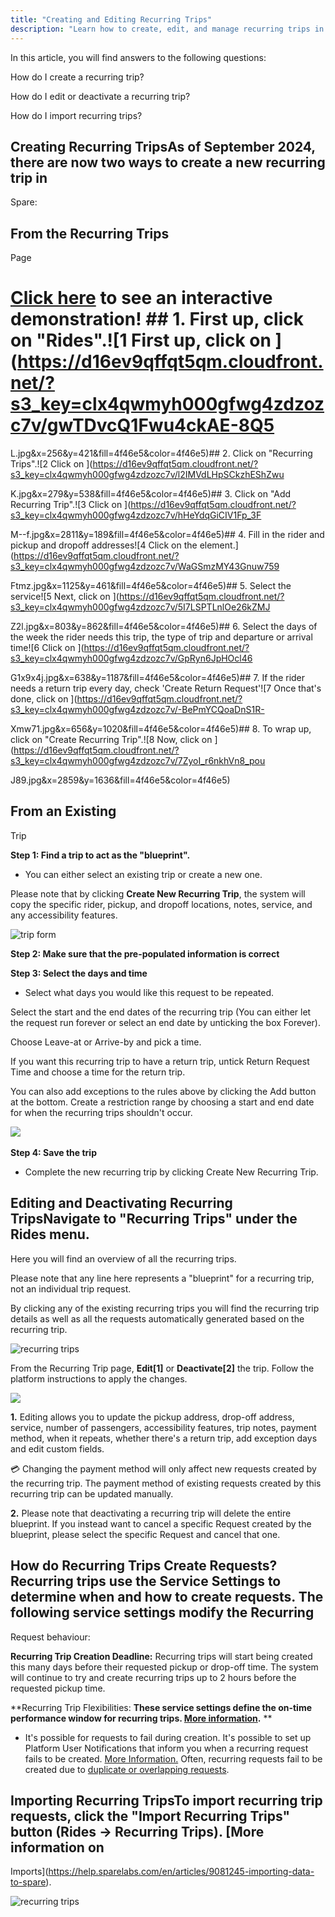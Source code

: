 ```yaml
---
title: "Creating and Editing Recurring Trips"
description: "Learn how to create, edit, and manage recurring trips in Spare Operations, including importing capabilities."
---
```


In this article, you will find answers to the following questions:

How do I create a recurring trip?

How do I edit or deactivate a recurring trip?

How do I import recurring trips?

## Creating Recurring TripsAs of **September 2024**, there are now two ways to create a new recurring trip in 

Spare:

## From the Recurring Trips 

Page

# [Click here](https://app.supademo.com/demo/cm0wnkfv002gf12mf717qvtfd) to see an interactive demonstration! ## 1. First up, click on "Rides".![1 First up, click on ](https://d16ev9qffqt5qm.cloudfront.net/?s3_key=clx4qwmyh000gfwg4zdzozc7v/gwTDvcQ1Fwu4ckAE-8Q5

L.jpg&x=256&y=421&fill=4f46e5&color=4f46e5)## 2. Click on "Recurring Trips".![2 Click on ](https://d16ev9qffqt5qm.cloudfront.net/?s3_key=clx4qwmyh000gfwg4zdzozc7v/l2IMVdLHpSCkzhEShZwu

K.jpg&x=279&y=538&fill=4f46e5&color=4f46e5)## 3. Click on "Add Recurring Trip".![3 Click on ](https://d16ev9qffqt5qm.cloudfront.net/?s3_key=clx4qwmyh000gfwg4zdzozc7v/hHeYdqGiCIV1Fp_3F

M--f.jpg&x=2811&y=189&fill=4f46e5&color=4f46e5)## 4. Fill in the rider and pickup and dropoff addresses![4 Click on the element.](https://d16ev9qffqt5qm.cloudfront.net/?s3_key=clx4qwmyh000gfwg4zdzozc7v/WaGSmzMY43Gnuw759

Ftmz.jpg&x=1125&y=461&fill=4f46e5&color=4f46e5)## 5. Select the service![5 Next, click on ](https://d16ev9qffqt5qm.cloudfront.net/?s3_key=clx4qwmyh000gfwg4zdzozc7v/5I7LSPTLnlOe26kZMJ

Z2l.jpg&x=803&y=862&fill=4f46e5&color=4f46e5)## 6. Select the days of the week the rider needs this trip, the type of trip and departure or arrival time![6 Click on ](https://d16ev9qffqt5qm.cloudfront.net/?s3_key=clx4qwmyh000gfwg4zdzozc7v/GpRyn6JpHOcl46

G1x9x4j.jpg&x=638&y=1187&fill=4f46e5&color=4f46e5)## 7. If the rider needs a return trip every day, check 'Create Return Request'![7 Once that's done, click on ](https://d16ev9qffqt5qm.cloudfront.net/?s3_key=clx4qwmyh000gfwg4zdzozc7v/-BePmYCQoaDnS1R-

Xmw71.jpg&x=656&y=1020&fill=4f46e5&color=4f46e5)## 8. To wrap up, click on "Create Recurring Trip".![8 Now, click on ](https://d16ev9qffqt5qm.cloudfront.net/?s3_key=clx4qwmyh000gfwg4zdzozc7v/7ZyoI_r6nkhVn8_pou

J89.jpg&x=2859&y=1636&fill=4f46e5&color=4f46e5)

## From an Existing 

Trip

**Step 1: Find a trip to act as the "blueprint".**

- You can either select an existing trip or create a new one.

Please note that by clicking **Create New Recurring Trip**, the system will copy the specific rider, pickup, and dropoff locations, notes, service, and any accessibility features.

![trip form](https://spare-74fa64f80617.intercom-attachments-1.com/i/o/969337910/1dd38d8e3741f1a4f7e06f13/97gZ-pzpWqZkNkjmJM-oETOXkUwEgRndtA.png?expires=1753820100&signature=27309e1050c75a4c52fb9135b0af054593f22279f866aeccdebc2400313a5831&req=fSYuFcp5lIBfFb4f3HP0gJK4q8i5UvOAPJYz2aZ1dRceWz69lXq4vVfRwbL3%0Ai4U%3D%0A)

**Step 2: Make sure that the pre-populated information is correct**

**Step 3: Select the days and time**

- Select what days you would like this request to be repeated.

Select the start and the end dates of the recurring trip (You can either let the request run forever or select an end date by unticking the box Forever).

Choose Leave-at or Arrive-by and pick a time.

If you want this recurring trip to have a return trip, untick Return Request Time and choose a time for the return trip.

You can also add exceptions to the rules above by clicking the Add button at the bottom. Create a restriction range by choosing a start and end date for when the recurring trips shouldn't occur.

![](https://downloads.intercomcdn.com/i/o/wyxobwoi/1335482644/196f4a2561f2f40a984ba3e44372/Screenshot+2025-01-14+at+4_30_25%E2%80%AFPM.png?expires=1753820100&signature=c923d74a2b78f2f93025279587b898664e09526534e10283803a08ba0bac32cf&req=dSMkE812n4dbXfMW1HO4zTssfqnkQSvasNBKOZx9BJiTKgRPIWo%2BNDTuw2dv%0Alj82%0A)​

**Step 4: Save the trip**

- Complete the new recurring trip by clicking Create New Recurring Trip.

## Editing and Deactivating Recurring TripsNavigate to "**Recurring Trips"** under the **Rides** menu. 

Here you will find an overview of all the recurring trips.

Please note that any line here represents a "blueprint" for a recurring trip, not an individual trip request. 

By clicking any of the existing recurring trips you will find the recurring trip details as well as all the requests automatically generated based on the recurring trip.

![recurring trips](https://spare-74fa64f80617.intercom-attachments-1.com/i/o/969337946/92dcd2a64c8bf7285650e5f1/Ein7RwKem3SDhTlXqN0m4RAtbSKSGkDAAQ.png?expires=1753820100&signature=64df0f4c9b877c8d26e5b10597de31f92fce10277f7291d48caf364a18bf37f8&req=fSYuFcp5lIVZFb4f3HP0gH2kR%2BfHDmEXjKmdaQg%2BoMLzXGBNQQGcqcTmhUtY%0AlLg%3D%0A)

From the Recurring Trip page, **Edit[1]** or **Deactivate[2]** the trip. Follow the platform instructions to apply the changes.

![](https://spare-74fa64f80617.intercom-attachments-1.com/i/o/969337958/8c17bc76c1893b149ebb51dc/u6ezBvsU-2bic4R8RCGXrCc_03NZ34QKmQ.png?expires=1753820100&signature=bfdb13562a98c3182d5a70cc755f6bbae69d703fb13625e3e3e292d1f0476738&req=fSYuFcp5lIRXFb4f3HP0gN0GgX2CrYzQ24zWmlgTz9Z5rgy%2FrkrJVtb1vDEq%0AHm4%3D%0A)

**1.** Editing allows you to update the pickup address, drop-off address, service, number of passengers, accessibility features, trip notes, payment method, when it repeats, whether there's a return trip, add exception days and edit custom fields.

💳 Changing the payment method will only affect new requests created by the recurring trip. The payment method of existing requests created by this recurring trip can be updated manually.

**2.** Please note that deactivating a recurring trip will delete the entire blueprint. If you instead want to cancel a specific Request created by the blueprint, please select the specific Request and cancel that one.

## How do Recurring Trips Create Requests? Recurring trips use the Service Settings to determine when and how to create requests. The following service settings modify the Recurring 

Request behaviour:

**Recurring Trip Creation Deadline:** Recurring trips will start being created this many days before their requested pickup or drop-off time. The system will continue to try and create recurring trips up to 2 hours before the requested pickup time.

**Recurring Trip Flexibilities: **These service settings define the on-time performance window for recurring trips. [More information](https://help.sparelabs.com/en/articles/8994600-service-windows-flexibilities).** **

- It's possible for requests to fail during creation. It's possible to set up Platform User Notifications that inform you when a recurring request fails to be created. [More Information.](https://help.sparelabs.com/en/articles/8989058-platform-user-notifications-internal) Often, recurring requests fail to be created due to [duplicate or overlapping requests](https://help.sparelabs.com/en/articles/8978827-managing-duplicate-and-overlapping-requests). 

## Importing Recurring TripsTo import recurring trip requests, click the **"Import Recurring Trips"** button (Rides -> Recurring Trips). [More information on 

Imports](https://help.sparelabs.com/en/articles/9081245-importing-data-to-spare).

![recurring trips](https://spare-74fa64f80617.intercom-attachments-1.com/i/o/969337967/b89d4d5a4ef6d7fedb3a44bb/wuBt-PHhPq8S8akfJW0YqF5GbfMRPLAstQ.png?expires=1753820100&signature=79c5e694d532d7ce0f210d932803af2cd0f7f6d0765289a823e529b0417d912f&req=fSYuFcp5lIdYFb4f3HP0gIJSTHhTdK66zqu0daAYRLm2vpxkozNOaNK2MSTy%0Apus%3D%0A)
